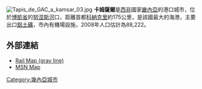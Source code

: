 {{Infobox settlement
<!--See the Table at Infobox Settlement for all fields and descriptions of usage-->
<!-- Basic info  ---------------->
|name          = 卡姆薩爾
|other_name             =
|native_name            =  <!-- for cities whose native name is not in English -->
|nickname               = 
|settlement_type        = 城市
|motto                  =
<!-- images and maps  ----------->
|image_skyline          = 
|imagesize              = 
|image_caption          = 
|image_flag             = 
|flag_size              =
|image_seal             = 
|seal_size              =
|image_shield           = 
|shield_size            =
|image_blank_emblem     = 
|blank_emblem_type      =
|blank_emblem_size      =
|image_map              = 
|mapsize                = 
|map_caption            = 
|pushpin_map            = Guinea
|pushpin_mapsize        =300
|pushpin_label_position =right
|pushpin_map_caption    =在畿內亞的位置
<!-- Location ------------------>
|subdivision_type       = 國家
|subdivision_name       = {{flag|Guinea}}
|subdivision_type1      = 大區
|subdivision_name1      = [[博凱大區|博凱大區]]
|subdivision_type2      = 省
|subdivision_name2      =[[博凱省|博凱省]]
|subdivision_type3      = 
|subdivision_name3      = 

<!-- Politics ----------------->
|government_footnotes   =
|government_type        =
|leader_title           =
|leader_name            =
|leader_title1          =  <!-- for places with, say, both a mayor and a city manager -->
|leader_name1           =
|leader_title2          =
|leader_name2           =
|established_title      =  <!-- Settled -->
|established_date       = 
|established_title2     =  <!-- Incorporated (town) -->
|established_date2      = 
|established_title3     =  <!-- Incorporated (city) -->
|established_date3      =
<!-- Area    --------------------->
|unit_pref                =Imperial <!--Enter: Imperial, if Imperial (metric) is desired-->
|area_footnotes           =
|area_total_km2           = 
|area_land_km2            = <!--See table @ Template:Infobox Settlement for details on automatic unit conversion-->
|area_water_km2           =
|area_total_sq_mi         =
|area_land_sq_mi          =
|area_water_sq_mi         =
|area_water_percent       =
|area_urban_km2           =
|area_urban_sq_mi         =

<!-- Population   ----------------------->
|population_as_of               =2008年
|population_footnotes           =
|population_note                =
|population_total               = 88,222
|population_density_km2         =
|population_density_sq_mi       =
|population_urban               =
|population_density_urban_km2   =
|population_density_urban_sq_mi =
|population_blank1_title        =Ethnicities
|population_blank1              =
|population_blank2_title        =Religions
|population_blank2              =
|population_density_blank1_km2 =   
|population_density_blank1_sq_mi =
<!-- General information  --------------->
|timezone               = 
|utc_offset             = 
|timezone_DST           = 
|utc_offset_DST         = 
|latd=10|latm=39|lats= |latNS=N
|longd=14|longm=37|longs= | longEW=W
|coordinates_type = region:GN-BK_type:city
|coordinates_display = inline, title
|elevation_footnotes    =  <!--for references: use <ref> </ref> tags-->
|elevation_m            = 
|elevation_ft           =
<!-- Area/postal codes & others -------->
|postal_code_type       =  <!-- enter ZIP code, Postcode, Post code, Postal code... -->
|postal_code            =
|area_code              =
|blank_name             =
|blank_info             =
|blank1_name            =
|blank1_info            =
|website                = 
|footnotes              = 
}} 
[[File:Tapis_de_GAC_a_kamsar_03.jpg|thumb]]
'''卡姆薩爾'''是[[西非|西非]]國家[[畿內亞|畿內亞]]的港口城市，位於[[博凱省|博凱省]]的[[努涅斯河|努涅斯河]]口，距離首都[[科納克里|科納克里]]約175公里，是該國最大的海港，主要出口[[鋁土礦|鋁土礦]]，市內有機場設施，2008年人口估計為88,222。

==外部連結==
* [https://web.archive.org/web/20061129112805/http://www.weather-forecast.com/locations/PortKamsar.shtml Rail Map (gray line)]
* [http://maps.msn.com/%28fejznv55nct1pq45ajjeoh55%29/map.aspx?lats1=10.65&lons1=-14.616667&alts1=14&regn1=2 MSN Map]{{Dead link|date=2019年11月 |bot=InternetArchiveBot |fix-attempted=yes }}

[[Category:幾內亞城市|Category:幾內亞城市]]